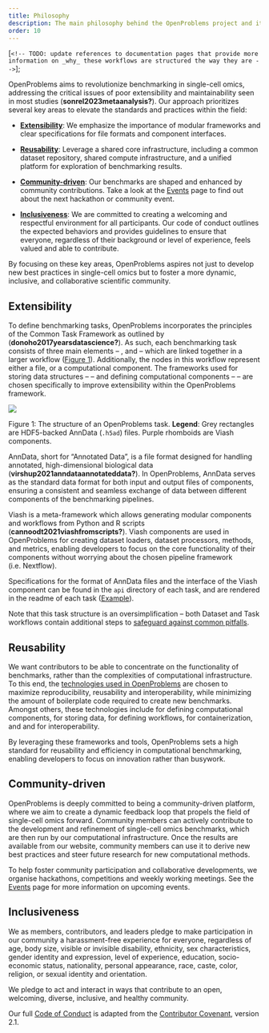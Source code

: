 ```yaml
---
title: Philosophy
description: The main philosophy behind the OpenProblems project and its goals.
order: 10
---
```




[`<!-- TODO: update references to documentation pages that provide more information on _why_ these workflows are structured the way they are -->`];

OpenProblems aims to revolutionize benchmarking in single-cell omics,
addressing the critical issues of poor extensibility and maintainability
seen in most studies (**sonrel2023metaanalysis?**). Our approach
prioritizes several key areas to elevate the standards and practices
within the field:

-   [**Extensibility**](#extensibility): We emphasize the importance of
    modular frameworks and clear specifications for file formats and
    component interfaces.

-   [**Reusability**](#reusability): Leverage a shared core
    infrastructure, including a common dataset repository, shared
    compute infrastructure, and a unified platform for exploration of
    benchmarking results.

-   [**Community-driven**](#community-driven): Our benchmarks are shaped
    and enhanced by community contributions. Take a look at the
    [Events](../events) page to find out about the next hackathon or
    community event.

-   [**Inclusiveness**](#inclusiveness): We are committed to creating a
    welcoming and respectful environment for all participants. Our code
    of conduct outlines the expected behaviors and provides guidelines
    to ensure that everyone, regardless of their background or level of
    experience, feels valued and able to contribute.

By focusing on these key areas, OpenProblems aspires not just to develop
new best practices in single-cell omics but to foster a more dynamic,
inclusive, and collaborative scientific community.

## Extensibility

To define benchmarking tasks, OpenProblems incorporates the principles
of the Common Task Framework as outlined by
(**donoho2017yearsdatascience?**). As such, each benchmarking task
consists of three main elements – , and – which are linked together in a
larger workflow
(<a href="#fig-task-structure" class="quarto-xref">Figure 1</a>).
Additionally, the nodes in this workflow represent either a file, or a
computational component. The frameworks used for storing data structures
– – and defining computational components – – are chosen specifically to
improve extensibility within the OpenProblems framework.

<div id="fig-task-structure">

![](philosophy_files/figure-markdown_strict/mermaid-figure-1.png)

Figure 1: The structure of an OpenProblems task. **Legend**: Grey
rectangles are HDF5-backed AnnData (`.h5ad`) files. Purple rhomboids are
Viash components.

</div>

AnnData, short for “Annotated Data”, is a file format designed for
handling annotated, high-dimensional biological data
(**virshup2021anndataannotateddata?**). In OpenProblems, AnnData serves
as the standard data format for both input and output files of
components, ensuring a consistent and seamless exchange of data between
different components of the benchmarking pipelines.

Viash is a meta-framework which allows generating modular components and
workflows from Python and R scripts (**cannoodt2021viashfromscripts?**).
Viash components are used in OpenProblems for creating dataset loaders,
dataset processors, methods, and metrics, enabling developers to focus
on the core functionality of their components without worrying about the
chosen pipeline framework (i.e. Nextflow).

Specifications for the format of AnnData files and the interface of the
Viash component can be found in the `api` directory of each task, and
are rendered in the readme of each task
([Example](https://github.com/openproblems-bio/openproblems/tree/main/src/tasks/label_projection)).

Note that this task structure is an oversimplification – both Dataset
and Task workflows contain additional steps to [safeguard against common
pitfalls](../advanced_topics/safeguards.qmd).

<div dangerouslySetInnerHTML={{ __html: quartoRawHtml[0] }} />

## Reusability

We want contributors to be able to concentrate on the functionality of
benchmarks, rather than the complexities of computational
infrastructure. To this end, the [technologies used in
OpenProblems](../advanced_topics/technology_stack.qmd) are chosen to
maximize reproducibility, reusability and interoperability, while
minimizing the amount of boilerplate code required to create new
benchmarks. Amongst others, these technologies include for defining
computational components, for storing data, for defining workflows, for
containerization, and and for interoperability.

By leveraging these frameworks and tools, OpenProblems sets a high
standard for reusability and efficiency in computational benchmarking,
enabling developers to focus on innovation rather than busywork.

## Community-driven

OpenProblems is deeply committed to being a community-driven platform,
where we aim to create a dynamic feedback loop that propels the field of
single-cell omics forward. Community members can actively contribute to
the development and refinement of single-cell omics benchmarks, which
are then run by our computational infrastructure. Once the results are
available from our website, community members can use it to derive new
best practices and steer future research for new computational methods.

To help foster community participation and collaborative developments,
we organise hackathons, competitions and weekly working meetings. See
the [Events](../events) page for more information on upcoming events.

## Inclusiveness

We as members, contributors, and leaders pledge to make participation in
our community a harassment-free experience for everyone, regardless of
age, body size, visible or invisible disability, ethnicity, sex
characteristics, gender identity and expression, level of experience,
education, socio-economic status, nationality, personal appearance,
race, caste, color, religion, or sexual identity and orientation.

We pledge to act and interact in ways that contribute to an open,
welcoming, diverse, inclusive, and healthy community.

Our full [Code of
Conduct](https://github.com/openproblems-bio/openproblems/blob/main/CODE_OF_CONDUCT.md)
is adapted from the [Contributor
Covenant](https://www.contributor-covenant.org), version 2.1.
